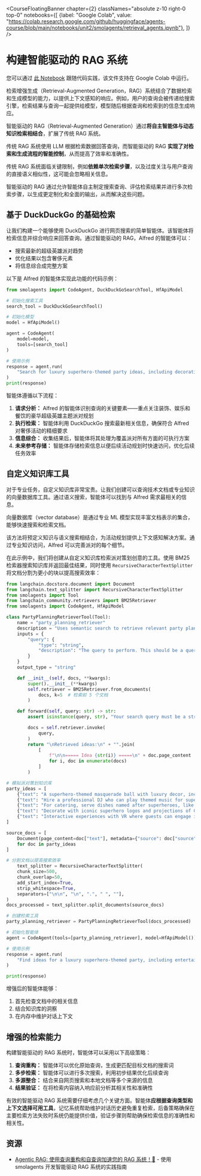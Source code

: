 <CourseFloatingBanner chapter={2}
  classNames="absolute z-10 right-0 top-0"
  notebooks={[
    {label: "Google Colab", value: "https://colab.research.google.com/github/huggingface/agents-course/blob/main/notebooks/unit2/smolagents/retrieval_agents.ipynb"},
]} />

# 构建智能驱动的 RAG 系统

<Tip>
您可以通过 <a href="https://huggingface.co/agents-course/notebooks/blob/main/unit2/smolagents/retrieval_agents.ipynb" target="_blank">此 Notebook</a> 跟随代码实践，该文件支持在 Google Colab 中运行。
</Tip>

检索增强生成（Retrieval-Augmented Generation，RAG）系统结合了数据检索和生成模型的能力，以提供上下文感知的响应。例如，用户的查询会被传递给搜索引擎，检索结果与查询一起提供给模型，模型随后根据查询和检索到的信息生成响应。

智能驱动的 RAG（Retrieval-Augmented Generation）通过**将自主智能体与动态知识检索相结合**，扩展了传统 RAG 系统。

传统 RAG 系统使用 LLM 根据检索数据回答查询，而智能驱动的 RAG **实现了对检索和生成流程的智能控制**，从而提高了效率和准确性。

传统 RAG 系统面临关键限制，例如**依赖单次检索步骤**，以及过度关注与用户查询的直接语义相似性，这可能会忽略相关信息。

智能驱动的 RAG 通过允许智能体自主制定搜索查询、评估检索结果并进行多次检索步骤，以生成更定制化和全面的输出，从而解决这些问题。

## 基于 DuckDuckGo 的基础检索

让我们构建一个能够使用 DuckDuckGo 进行网页搜索的简单智能体。该智能体将检索信息并综合响应来回答查询。通过智能驱动的 RAG，Alfred 的智能体可以：

* 搜索最新的超级英雄派对趋势
* 优化结果以包含奢侈元素
* 将信息综合成完整方案

以下是 Alfred 的智能体实现此功能的代码示例：

```python
from smolagents import CodeAgent, DuckDuckGoSearchTool, HfApiModel

# 初始化搜索工具
search_tool = DuckDuckGoSearchTool()

# 初始化模型
model = HfApiModel()

agent = CodeAgent(
    model=model,
    tools=[search_tool]
)

# 使用示例
response = agent.run(
    "Search for luxury superhero-themed party ideas, including decorations, entertainment, and catering."
)
print(response)
```

智能体遵循以下流程：

1. **请求分析：** Alfred 的智能体识别查询的关键要素——重点关注装饰、娱乐和餐饮的豪华超级英雄主题派对规划
2. **执行检索：** 智能体利用 DuckDuckGo 搜索最新相关信息，确保符合 Alfred 对奢侈活动的精细要求
3. **信息综合：** 收集结果后，智能体将其处理为覆盖派对所有方面的可执行方案
4. **未来参考存储：** 智能体存储检索信息以便后续活动规划时快速访问，优化后续任务效率

## 自定义知识库工具

对于专业任务，自定义知识库非常宝贵。让我们创建可以查询技术文档或专业知识的向量数据库工具。通过语义搜索，智能体可以找到与 Alfred 需求最相关的信息。

向量数据库（vector database）是通过专业 ML 模型实现丰富文档表示的集合，能够快速搜索和检索文档。

该方法将预定义知识与语义搜索相结合，为活动规划提供上下文感知解决方案。通过专业知识访问，Alfred 可以完善派对的每个细节。

在此示例中，我们将创建从自定义知识库检索派对策划创意的工具。使用 BM25 检索器搜索知识库并返回最佳结果，同时使用 `RecursiveCharacterTextSplitter` 将文档分割为更小的块以提高搜索效率：

```python
from langchain.docstore.document import Document
from langchain.text_splitter import RecursiveCharacterTextSplitter
from smolagents import Tool
from langchain_community.retrievers import BM25Retriever
from smolagents import CodeAgent, HfApiModel

class PartyPlanningRetrieverTool(Tool):
    name = "party_planning_retriever"
    description = "Uses semantic search to retrieve relevant party planning ideas for Alfred’s superhero-themed party at Wayne Manor."
    inputs = {
        "query": {
            "type": "string",
            "description": "The query to perform. This should be a query related to party planning or superhero themes.",
        }
    }
    output_type = "string"

    def __init__(self, docs, **kwargs):
        super().__init__(**kwargs)
        self.retriever = BM25Retriever.from_documents(
            docs, k=5  # 检索前 5 个文档
        )

    def forward(self, query: str) -> str:
        assert isinstance(query, str), "Your search query must be a string"

        docs = self.retriever.invoke(
            query,
        )
        return "\nRetrieved ideas:\n" + "".join(
            [
                f"\n\n===== Idea {str(i)} =====\n" + doc.page_content
                for i, doc in enumerate(docs)
            ]
        )

# 模拟派对策划知识库
party_ideas = [
    {"text": "A superhero-themed masquerade ball with luxury decor, including gold accents and velvet curtains.", "source": "Party Ideas 1"},
    {"text": "Hire a professional DJ who can play themed music for superheroes like Batman and Wonder Woman.", "source": "Entertainment Ideas"},
    {"text": "For catering, serve dishes named after superheroes, like 'The Hulk's Green Smoothie' and 'Iron Man's Power Steak.'", "source": "Catering Ideas"},
    {"text": "Decorate with iconic superhero logos and projections of Gotham and other superhero cities around the venue.", "source": "Decoration Ideas"},
    {"text": "Interactive experiences with VR where guests can engage in superhero simulations or compete in themed games.", "source": "Entertainment Ideas"}
]

source_docs = [
    Document(page_content=doc["text"], metadata={"source": doc["source"]})
    for doc in party_ideas
]

# 分割文档以提高搜索效率
    text_splitter = RecursiveCharacterTextSplitter(
    chunk_size=500,
    chunk_overlap=50,
    add_start_index=True,
    strip_whitespace=True,
    separators=["\n\n", "\n", ".", " ", ""],
)
docs_processed = text_splitter.split_documents(source_docs)

# 创建检索工具
party_planning_retriever = PartyPlanningRetrieverTool(docs_processed)

# 初始化智能体
agent = CodeAgent(tools=[party_planning_retriever], model=HfApiModel())

# 使用示例
response = agent.run(
    "Find ideas for a luxury superhero-themed party, including entertainment, catering, and decoration options."
)

print(response)
```

增强后的智能体能够：
1. 首先检查文档中的相关信息
2. 结合知识库的洞察
3. 在内存中维护对话上下文

## 增强的检索能力

构建智能驱动的 RAG 系统时，智能体可以采用以下高级策略：

1. **查询重构：** 智能体可以优化原始查询，生成更匹配目标文档的搜索词
2. **多步检索：** 智能体可以进行多次搜索，利用初步结果优化后续查询
3. **多源整合：** 结合来自网页搜索和本地文档等多个来源的信息
4. **结果验证：** 在将检索内容纳入响应前分析其相关性和准确性

有效的智能驱动 RAG 系统需要仔细考虑几个关键方面。智能体**应根据查询类型和上下文选择可用工具**，记忆系统帮助维护对话历史避免重复检索，后备策略确保在主要检索方法失败时系统仍能提供价值，验证步骤则帮助确保检索信息的准确性和相关性。

## 资源

- [Agentic RAG: 使用查询重构和自查询加速您的 RAG 系统！🚀](https://huggingface.co/learn/cookbook/zh-CN/agent_rag) - 使用 smolagents 开发智能驱动 RAG 系统的实践指南
